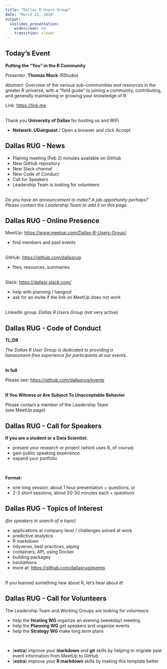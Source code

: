 ```yaml
---
title: "Dallas R Users Group"
date: "March 23, 2019"
output:
  ioslides_presentation:
    widescreen: no
    transition: slower
---
```


<!-- The script must remain before the first slide -->
<script src="https://ajax.googleapis.com/ajax/libs/jquery/1.12.2/jquery.min.js"></script>
<script>
    loopSlides = function() {
        if (slidedeck.curSlide_ == slidedeck.slides.length - 1) {
            slidedeck.curSlide_ = 0;
            slidedeck.updateSlides_();
        } else {
            slidedeck.nextSlide();
        }
    };
    
    $(document).ready(function() {
        // call loop function every ? ms
        window.setInterval(loopSlides, delay = 10000);
    })
</script>


## Today's Event

**Putting the "You" in the R Community**

_Presenter:_ **Thomas Mock** (RStudio)

_Abstract_: Overview of the various sub-communities and resources in the greater R universe, with a "field guide" to joining a community, contributing, and generally maintaining or growing your knowledge of R.

_Link_: <https://link.me>

<br>
Thank you **University of Dallas** for hosting us and WiFi

- **Network: UDairguest** / Open a browser and click Accept


## Dallas RUG - News

- Plannig meeting (Feb 2) minutes available on GitHub
- New GitHub repository
- New Slack channel
- New Code of Conduct
- Call for Speakers
- Leadership Team is looking for volunteers

<br>
_Do you have an announcement to make? A job opportunity perhaps?_
_Please contact the Leadership Team to add it on this page._


## Dallas RUG - Online Presence

MeetUp: <https://www.meetup.com/Dallas-R-Users-Group/>  

- find members and past events

<br>
GitHub: <https://github.com/dallasrug>

- files, resources, summaries

<br>
Slack: <https://dallasr.slack.com/>  

- help with planning / hangout
- ask for an invite if the link on MeetUp does not work

<br>
LinkedIn group: _Dallas R Users Group_ (not very active)


## Dallas RUG - Code of Conduct

**TL;DR**

_The Dallas R User Group is dedicated to providing a_  
_harassment-free experience for participants at our events._

<br>
**In full**

Please see: <https://github.com/dallasrug/events>

<br>
**If You Witness or Are Subject To Unacceptable Behavior**

Please contact a member of the Leadership Team  
(see MeetUp page)



## Dallas RUG - Call for Speakers

**If you are a student or a Data Scientist:**

- present your research or project (which uses R, of course)
- gain public speaking experience 
- expand your portfolio

<br>

**Format:**

- one long session: about 1 hour presentation + questions, or
- 2-3 short sessions, about 20-30 minutes each + questions


## Dallas RUG - Topics of Interest

_(for speakers in search of a topic)_

- applications at company level / challenges solved at work
- predictive analytics 
- R markdown
- tidyverse, best practices, piping
- containers, API, using Docker
- building packages
- hackathons
- more at: <https://github.com/dallasrug/events>

<br>
If you learned something new about R, let's hear about it!


## Dallas RUG - Call for Volunteers

The Leadership Team and Working Groups are looking for volunteers:

- help the **Hosting WG** organize an evening (weekday) meeting
- help the **Planning WG** get speakers and organize events
- help the **Strategy WG** make long term plans

<br>

- (**extra**) improve your **markdown** and **git** skills by helping 
to migrate past event information from MeetUp to GitHub
- (**extra**) improve your **R markdown** skills by making this template better
